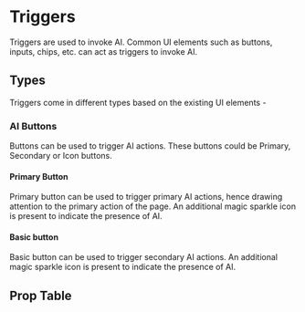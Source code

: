 

<Meta of={ButtonStories} />

# Triggers

Triggers are used to invoke AI. Common UI elements such as buttons, inputs, chips, etc. can act as triggers to invoke AI.

## Types

Triggers come in different types based on the existing UI elements -

### AI Buttons

Buttons can be used to trigger AI actions. These buttons could be Primary, Secondary or Icon buttons.

#### Primary Button

Primary button can be used to trigger primary AI actions, hence drawing attention to the primary action of the page. An additional magic sparkle icon is present to indicate the presence of AI.

<Canvas of={ButtonStories.Primary} />

#### Basic button

Basic button can be used to trigger secondary AI actions. An additional magic sparkle icon is present to indicate the presence of AI.

<Canvas of={ButtonStories.Basic} />

## Prop Table

<Controls />

